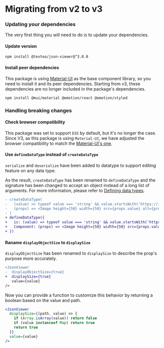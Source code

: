 # Migrating from v2 to v3

### Updating your dependencies

The very first thing you will need to do is to update your dependencies.

#### Update version

```bash
npm install @textea/json-viewer@^3.0.0
```

#### Install peer dependencies

This package is using [Material-UI](https://mui.com/) as the base component library, so you need to install it and its peer dependencies.
Starting from v3, these dependencies are no longer included in the package's dependencies.

```bash
npm install @mui/material @emotion/react @emotion/styled
```

### Handling breaking changes

#### Check browser compatibility

This package was set to support `ES5` by default, but it's no longer the case.\
Since V3, as this package is using `Material-UI`, we have adjusted the browser compatibility to match the [Material-UI's one](https://mui.com/getting-started/supported-platforms/).

#### Use `defineDataType` instead of `createDataType`

`serialize` and `deserialize` have been added to datatype to support editing feature on any data type.

As the result, `createDataType` has been renamed to `defineDataType` and the signature has been changed to accept an object instead of a long list of arguments. For more information, please refer to [Defining data types](/data-types.mdx).

```diff
- createDataType(
-   (value) => typeof value === 'string' && value.startsWith('https://i.imgur.com'),
-   (props) => <Image height={50} width={50} src={props.value} alt={props.value} />
- )
+ defineDataType({
+   is: (value) => typeof value === 'string' && value.startsWith('https://i.imgur.com'),
+   Component: (props) => <Image height={50} width={50} src={props.value} alt={props.value} />
+ })
```

#### Raname `displayObjectSize` to `displaySize`

`displayObjectSize` has been renamed to `displaySize` to describe the prop's purpose more accurately.

```diff
<JsonViewer
-  displayObjectSize={true}
+  displaySize={true}
   value={value}
/>
```

Now you can provide a function to customize this behavior by returning a boolean based on the value and path.

```jsx {2-6}
<JsonViewer
  displaySize={(path, value) => {
    if (Array.isArray(value)) return false
    if (value instanceof Map) return true
    return true
  }}
  value={value}
/>
```
